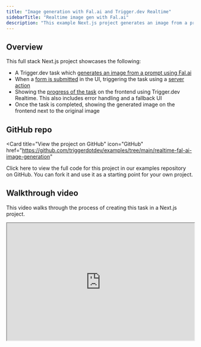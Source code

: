 ```yaml
---
title: "Image generation with Fal.ai and Trigger.dev Realtime"
sidebarTitle: "Realtime image gen with Fal.ai"
description: "This example Next.js project generates an image from a prompt using Fal.ai and shows the progress of the task on the frontend using Trigger.dev Realtime."
---
```



## Overview

This full stack Next.js project showcases the following:

- A Trigger.dev task which [generates an image from a prompt using Fal.ai](https://github.com/triggerdotdev/examples/blob/main/realtime-fal-ai-image-generation/src/trigger/realtime-generate-image.ts)
- When a [form is submitted](https://github.com/triggerdotdev/examples/blob/main/realtime-fal-ai-image-generation/src/app/page.tsx) in the UI, triggering the task using a [server action](https://github.com/triggerdotdev/examples/blob/main/realtime-fal-ai-image-generation/src/app/actions/process-image.ts)
- Showing the [progress of the task](https://github.com/triggerdotdev/examples/blob/main/realtime-fal-ai-image-generation/src/app/processing/%5Bid%5D/ProcessingContent.tsx) on the frontend using Trigger.dev Realtime. This also includes error handling and a fallback UI
- Once the task is completed, showing the generated image on the frontend next to the original image

## GitHub repo

<Card
  title="View the project on GitHub"
  icon="GitHub"
  href="https://github.com/triggerdotdev/examples/tree/main/realtime-fal-ai-image-generation"
>
  Click here to view the full code for this project in our examples repository on GitHub. You can
  fork it and use it as a starting point for your own project.
</Card>

## Walkthrough video

This video walks through the process of creating this task in a Next.js project.

<iframe
  width="100%"
  height="315"
  src="https://www.youtube.com/embed/BWZqYfUaigg?si=XpqVUEIf1j4bsYZ4"
  title="Trigger.dev walkthrough"
  allow="accelerometer; clipboard-write; encrypted-media; gyroscope; picture-in-picture; web-share"
  referrerPolicy="strict-origin-when-cross-origin"
  allowFullScreen
/>

<RealtimeLearnMore />
